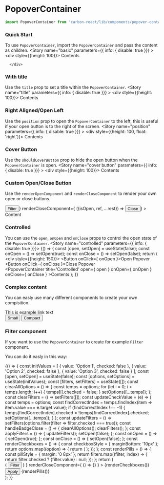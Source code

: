 
<Meta title="Design System/Popover Container" />

# PopoverContainer

```jsx
import PopoverContainer from "carbon-react/lib/components/popover-container";
```

### Quick Start

To use `PopoverContainer`, import the `PopoverContainer` and pass the content as children.
<Preview>
  <Story name="basic" parameters={{ info: { disable: true }}} >
    <div style={{height: 100}}>
      <PopoverContainer open={true}>
      Contents
      </PopoverContainer>
      
      </div>
  </Story>
</Preview>

### With title
Use the `title` prop to set a title within the `PopoverContainer`.
<Preview>
  <Story name="title" parameters={{ info: { disable: true }}} >
    <div style={{height: 100}}>
      <PopoverContainer title="With a title" open={true}>
      Contents
      </PopoverContainer>   
      </div>
  </Story>
</Preview>

### Right Aligned/Open Left
Use the `position` prop to open the `PopoverContainer` to the left, this is useful if your open button is to the right
of the screen.
<Preview>
  <Story name="position" parameters={{ info: { disable: true }}} >
    <div style={{height: 100, float: 'right'}}>
      <PopoverContainer title="Right Aligned" position="left">
      Contents
      </PopoverContainer>
      </div>
  </Story>
</Preview>

### Cover Button
Use the `shouldCoverButton` prop to hide the open button when the `PopoverContainer` is open.
<Preview>
  <Story name="cover button" parameters={{ info: { disable: true }}} >
    <div style={{height: 100}}>
      <PopoverContainer title="Cover Button" shouldCoverButton open={true}>
      Contents
      </PopoverContainer>
    </div>
  </Story>
</Preview>

### Custom Open/Close Button
Use the `renderOpenComponent` and `renderCloseComponent` to render your own open or close buttons.

<Preview>
  <Story name="render props" parameters={{ info: { disable: true }}} >
    <div style={{height: 250}}>
      <PopoverContainer
        title='Custom Open &amp; Close Button'
        renderOpenComponent={ ({isOpen, ref,...rest}) => <Button iconType={ !isOpen ? 'filter_new' : 'close' } iconPosition='after' {...rest}>Filter</Button>}
        renderCloseComponent={ ({isOpen, ref, ...rest}) => <Button {...rest}>Close</Button>}
      >
      Content
    </PopoverContainer>
      </div>
  </Story>
</Preview>

### Controlled
You can use the `open`, `onOpen` and `onClose` props to control the open state of the `PopoverContainer`.
<Preview>
  <Story name="controlled" parameters={{ info: { disable: true }}}>
    {() => {
          const [open, setOpen] = useState(false);
          const onOpen = () => setOpen(true);
          const onClose = () => setOpen(false);
          return (
            <div style={{height: 150}}>
            <Button onClick={ onOpen }>Open Popover</Button>
            <Button onClick={ onClose }>Close Popover</Button>
            <br />
            <PopoverContainer
              title='Controlled'
              open={ open }
              onOpen={ onOpen }
              onClose={ onClose }
            >Contents</PopoverContainer>
            </div>
          );
        }}
  </Story>
</Preview>


### Complex content

You can easly use many different components to create your own compisition.

<Preview>
  <Story name="complex" parameters={{ info: { disable: true }}}>
    <div style={{height: 330}}>
      <PopoverContainer title='Popover Container Title' open={true}>
        <Link>This is example link text</Link>
        <div style={ { padding: '25px 0 15px 0' } }>
          <Button>Small</Button>
          <Button>Compact</Button>
        </div>
        <DraggableContainer>
          <DraggableItem key='1' id={ 1 }>
            <Checkbox name='one' label='Draggable Label One' />
          </DraggableItem>
          <DraggableItem key='2' id={ 2 }>
            <Checkbox name='two' label='Draggable Label Two' />
          </DraggableItem>
          <DraggableItem key='3' id={ 3 }>
            <Checkbox name='three' label='Draggable Label Three' />
          </DraggableItem>
          <DraggableItem key='4' id={ 4 }>
            <Checkbox name='four' label='Draggable Label Four' />
          </DraggableItem>
        </DraggableContainer>
      </PopoverContainer>
    </div>
  </Story>
</Preview>


### Filter component

If you want to use the `PopoverContainer` to create for example `Filter` component.

You can do it easly in this way:

<Preview>
  <Story name="filter" parameters={{ info: { disable: true }}}>
    {() => {
        const initValues = [
          { value: 'Option 1', checked: false },
          { value: 'Option 2', checked: false },
          { value: 'Option 3', checked: false }
        ];
        const [open, setOpen] = useState(false);
        const [options, setOptions] = useState(initValues);
        const [filters, setFilters] = useState([]);
        const clearAllOptions = () => {
          const temps = options;
          for (let i = 0; i < temps.length; i++) {
            temps[i].checked = false;
          }
          setOptions([...temps]);
        };
        const clearFilters = () => setFilters([]);
        const updateCheckValue = (e) => {
          const temps = options;
          const findCorrectIndex = temps.findIndex(item => item.value === e.target.value);
          if (findCorrectIndex !== -1) {
            temps[findCorrectIndex].checked = !temps[findCorrectIndex].checked;
            setOptions([...temps]);
          }
        };
        const updateFilters = () => setFilters(options.filter(filter => filter.checked === true));
        const handleBadgeClose = () => {
          clearAllOptions();
          clearFilters();
        };
        const applyFilters = () => {
          updateFilters();
          setOpen(false);
        };
        const onOpen = () => {
          setOpen(true);
        };
        const onClose = () => {
          setOpen(false);
        };
        const renderCheckboxes = () => {
          const checkboxStyle = {
            marginBottom: '10px'
          };
          return options.map((option) => {
            return (
              <Checkbox
                onChange={ updateCheckValue }
                style={ checkboxStyle }
                label={ option.value }
                name={ option.value }
                value={ option.value }
                checked={ option.checked }
                key={ option.value }
              />
            );
          });
        };
        const renderPills = () => {
          const pillStyle = {
            margin: '0 8px'
          };
          return filters.map((filter, index) => {
            return filter.checked ? <Pill key={ index } style={ pillStyle }>{filter.value}</Pill> : null;
          });
        };
        return (
          <div style={{height: 280}}>
            <PopoverContainer
              title='How to create Filter component'
              open={ open }
              onOpen={ onOpen }
              onClose={ onClose }
              renderOpenComponent={ ({ isOpen, ref, ...rest }) => (
                <Badge counter={ filters.length } onClick={ handleBadgeClose }>
                  <Button
                    style={ { marginRight: 0 } }
                    buttonType={ isOpen ? 'primary' : 'darkBackground' }
                    iconPosition='after'
                    iconType={ !isOpen ? 'filter_new' : 'close' }
                    size='small'
                    { ...rest }
                  >
                    Filter
                  </Button>
                </Badge>
              ) }
              renderCloseComponent={ () => {} }
            >
              {renderCheckboxes()}
              <Button onClick={ applyFilters } style={ { margin: '20px 0' } }>Apply</Button>
            </PopoverContainer>
            {renderPills()}
          </div>
        );
      }}
  </Story>
</Preview>

<Props of={PopoverContainer} />
